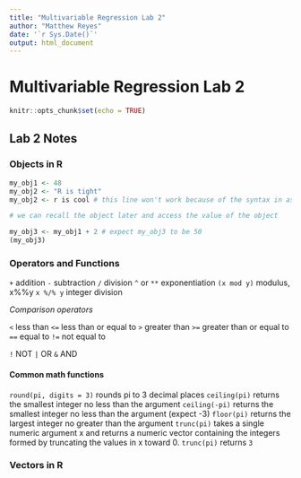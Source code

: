 ```yaml
---
title: "Multivariable Regression Lab 2"
author: "Matthew Reyes"
date: '`r Sys.Date()`'
output: html_document
---
```


# Multivariable Regression Lab 2

```r
knitr::opts_chunk$set(echo = TRUE)
```

## Lab 2 Notes

### Objects in R

```r

my_obj1 <- 48
my_obj2 <- "R is tight"
my_obj2 <- r is cool # this line won't work because of the syntax in assignment being wrong

# we can recall the object later and access the value of the object

my_obj3 <- my_obj1 + 2 # expect my_obj3 to be 50
(my_obj3)

```

### Operators and Functions

`+` addition
`-` subtraction
`/` division
`^` or `**` exponentiation
`(x mod y)` modulus, x%%y
`x %/% y` integer division

*Comparison operators*

`<` less than
`<=` less than or equal to
`>` greater than
`>=` greater than or equal to
`==` equal to
`!=` not equal to

`!` NOT
`|` OR
`&` AND

#### Common math functions

`round(pi, digits = 3)` rounds pi to 3 decimal places
`ceiling(pi)` returns the smallest integer no less than the argument
`ceiling(-pi)` returns the smallest integer no less than the argument (expect -3)
`floor(pi)` returns the largest integer no greater than the argument
`trunc(pi)` takes a single numeric argument x and returns a numeric vector containing the integers formed by truncating the values in x toward 0. `trunc(pi)` returns `3`

### Vectors in R















